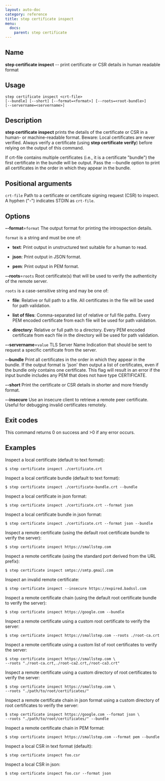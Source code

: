 ```yaml
---
layout: auto-doc
category: reference
title: step certificate inspect
menu:
  docs:
    parent: step certificate
---
```


## Name
**step certificate inspect** -- print certificate or CSR details in human readable format

## Usage

```raw
step certificate inspect <crt-file>
[--bundle] [--short] [--format=<format>] [--roots=<root-bundle>]
[--servername=<servername>]
```

## Description

**step certificate inspect** prints the details of the
certificate or CSR in a human- or machine-readable format. Beware: Local certificates
are never verified. Always verify a certificate (using **step certificate verify**)
before relying on the output of this command.

If crt-file contains multiple certificates (i.e., it is a certificate "bundle")
the first certificate in the bundle will be output. Pass the --bundle option to
print all certificates in the order in which they appear in the bundle.

## Positional arguments

`crt-file`
Path to a certificate or certificate signing request (CSR) to inspect. A hyphen ("-") indicates STDIN as `crt-file`.

## Options


**--format**=`format`
The output format for printing the introspection details.

`format` is a string and must be one of:

- **text**: Print output in unstructured text suitable for a human to read.

- **json**: Print output in JSON format.

- **pem**: Print output in PEM format.

**--roots**=`roots`
Root certificate(s) that will be used to verify the
authenticity of the remote server.

`roots` is a case-sensitive string and may be one of:

- **file**: Relative or full path to a file. All certificates in the file will be used for path validation.

- **list of files**: Comma-separated list of relative or full file paths. Every PEM encoded certificate from each file will be used for path validation.

- **directory**: Relative or full path to a directory. Every PEM encoded certificate from each file in the directory will be used for path validation.

**--servername**=`value`
TLS Server Name Indication that should be sent to request a specific certificate from the server.

**--bundle**
Print all certificates in the order in which they appear in the bundle.
If the output format is 'json' then output a list of certificates, even if
the bundle only contains one certificate. This flag will result in an error
if the input bundle includes any PEM that does not have type CERTIFICATE.

**--short**
Print the certificate or CSR details in shorter and more friendly format.

**--insecure**
Use an insecure client to retrieve a remote peer certificate. Useful for
debugging invalid certificates remotely.

## Exit codes

This command returns 0 on success and >0 if any error occurs.

## Examples

Inspect a local certificate (default to text format):
```shell
$ step certificate inspect ./certificate.crt
```

Inspect a local certificate bundle (default to text format):
```shell
$ step certificate inspect ./certificate-bundle.crt --bundle
```

Inspect a local certificate in json format:
```shell
$ step certificate inspect ./certificate.crt --format json
```

Inspect a local certificate bundle in json format:
```shell
$ step certificate inspect ./certificate.crt --format json --bundle
```

Inspect a remote certificate (using the default root certificate bundle to verify the server):
```shell
$ step certificate inspect https://smallstep.com
```

Inspect a remote certificate (using the standard port derived from the URL prefix):
```shell
$ step certificate inspect smtps://smtp.gmail.com
```

Inspect an invalid remote certificate:
```shell
$ step certificate inspect --insecure https://expired.badssl.com
```

Inspect a remote certificate chain (using the default root certificate bundle to verify the server):
```shell
$ step certificate inspect https://google.com --bundle
```

Inspect a remote certificate using a custom root certificate to verify the server:
```shell
$ step certificate inspect https://smallstep.com --roots ./root-ca.crt
```

Inspect a remote certificate using a custom list of root certificates to verify the server:
```shell
$ step certificate inspect https://smallstep.com \
--roots "./root-ca.crt,./root-ca2.crt,/root-ca3.crt"
```

Inspect a remote certificate using a custom directory of root certificates to verify the server:
```shell
$ step certificate inspect https://smallstep.com \
--roots "./path/to/root/certificates/"
```

Inspect a remote certificate chain in json format using a custom directory of
root certificates to verify the server:
```shell
$ step certificate inspect https://google.com --format json \
--roots "./path/to/root/certificates/" --bundle
```

Inspect a remote certificate chain in PEM format:
```shell
$ step certificate inspect https://smallstep.com --format pem --bundle
```

Inspect a local CSR in text format (default):
```shell
$ step certificate inspect foo.csr
```

Inspect a local CSR in json:
```shell
$ step certificate inspect foo.csr --format json
```


